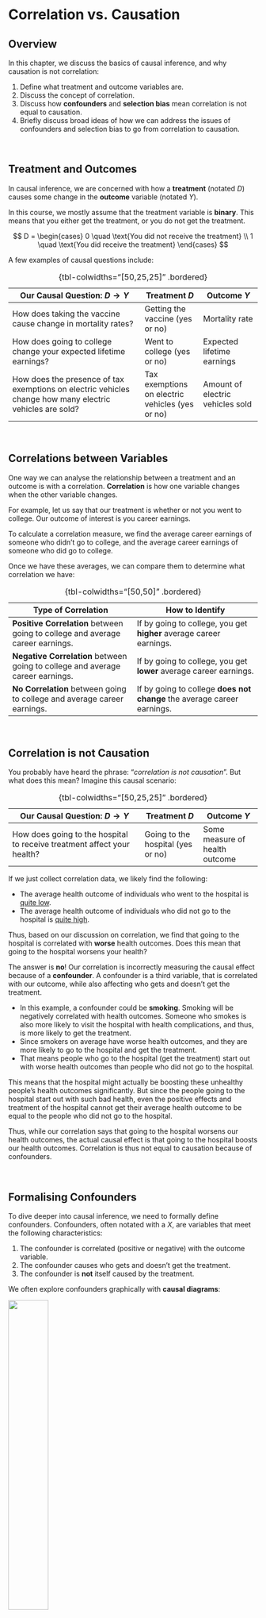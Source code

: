 # Correlation vs. Causation

::: {.callout-tip appearance="simple"}
## Overview

In this chapter, we discuss the basics of causal inference, and why causation is not correlation:

1.  Define what treatment and outcome variables are.
2.  Discuss the concept of correlation.
3.  Discuss how **confounders** and **selection bias** mean correlation is not equal to causation.
4.  Briefly discuss broad ideas of how we can address the issues of confounders and selection bias to go from correlation to causation.
:::

<br />

## Treatment and Outcomes

In causal inference, we are concerned with how a **treatment** (notated $D$) causes some change in the **outcome** variable (notated $Y$).

In this course, we mostly assume that the treatment variable is **binary**. This means that you either get the treatment, or you do not get the treatment.

$$
D = \begin{cases}
0 \quad \text{You did not receive the treatment} \\
1 \quad \text{You did receive the treatment}
\end{cases}
$$

A few examples of causal questions include:

| Our Causal Question: $D \rightarrow Y$                                                                   | Treatment $D$                                   | Outcome $Y$                      |
|--------------------------------------|-----------------|-----------------|
| How does taking the vaccine cause change in mortality rates?                                             | Getting the vaccine (yes or no)                 | Mortality rate                   |
| How does going to college change your expected lifetime earnings?                                        | Went to college (yes or no)                     | Expected lifetime earnings       |
| How does the presence of tax exemptions on electric vehicles change how many electric vehicles are sold? | Tax exemptions on electric vehicles (yes or no) | Amount of electric vehicles sold |

: {tbl-colwidths="\[50,25,25\]" .bordered}

<br />

## Correlations between Variables

One way we can analyse the relationship between a treatment and an outcome is with a correlation. **Correlation** is how one variable changes when the other variable changes.

For example, let us say that our treatment is whether or not you went to college. Our outcome of interest is you career earnings.

To calculate a correlation measure, we find the average career earnings of someone who didn't go to college, and the average career earnings of someone who did go to college.

Once we have these averages, we can compare them to determine what correlation we have:

| Type of Correlation                                                            | How to Identify                                                         |
|------------------------------------|------------------------------------|
| **Positive Correlation** between going to college and average career earnings. | If by going to college, you get **higher** average career earnings.     |
| **Negative Correlation** between going to college and average career earnings. | If by going to college, you get **lower** average career earnings.      |
| **No Correlation** between going to college and average career earnings.       | If by going to college **does not change** the average career earnings. |

: {tbl-colwidths="\[50,50\]" .bordered}

<br />

## Correlation is not Causation

You probably have heard the phrase: "*correlation is not causation*". But what does this mean? Imagine this causal scenario:

| Our Causal Question: $D \rightarrow Y$                                  | Treatment $D$                     | Outcome $Y$                    |
|--------------------------------------|-----------------|-----------------|
| How does going to the hospital to receive treatment affect your health? | Going to the hospital (yes or no) | Some measure of health outcome |

: {tbl-colwidths="\[50,25,25\]" .bordered}

If we just collect correlation data, we likely find the following:

-   The average health outcome of individuals who went to the hospital is [quite low]{.underline}.
-   The average health outcome of individuals who did not go to the hospital is [quite high]{.underline}.

Thus, based on our discussion on correlation, we find that going to the hospital is correlated with **worse** health outcomes. Does this mean that going to the hospital worsens your health?

The answer is **no**! Our correlation is incorrectly measuring the causal effect because of a **confounder**. A confounder is a third variable, that is correlated with our outcome, while also affecting who gets and doesn't get the treatment.

-   In this example, a confounder could be **smoking**. Smoking will be negatively correlated with health outcomes. Someone who smokes is also more likely to visit the hospital with health complications, and thus, is more likely to get the treatment.
-   Since smokers on average have worse health outcomes, and they are more likely to go to the hospital and get the treatment.
-   That means people who go to the hospital (get the treatment) start out with worse health outcomes than people who did not go to the hospital.

This means that the hospital might actually be boosting these unhealthy people's health outcomes significantly. But since the people going to the hospital start out with such bad health, even the positive effects and treatment of the hospital cannot get their average health outcome to be equal to the people who did not go to the hospital.

Thus, while our correlation says that going to the hospital worsens our health outcomes, the actual causal effect is that going to the hospital boosts our health outcomes. Correlation is thus not equal to causation because of confounders.

<br />

## Formalising Confounders

To dive deeper into causal inference, we need to formally define confounders. Confounders, often notated with a $X$, are variables that meet the following characteristics:

1.  The confounder is correlated (positive or negative) with the outcome variable.
2.  The confounder causes who gets and doesn't get the treatment.
3.  The confounder is **not** itself caused by the treatment.

We often explore confounders graphically with **causal diagrams**:

![](images/clipboard-928665935.png){fig-align="center" width="40%"}

$X$ is a confounder. It is correlated with outcome $Y$ (as shown by the arrow $X\rightarrow Y$ ), and it causes who gets and doesn't get the treatment $D$ (as shown by the arrow $X \rightarrow D$).

$V$ is **not** a confounder. Why? $V$ is caused by the treatment $D$, as shown by the direction of the arrow. Thus, this violates the third condition above.

<br />

## Dealing with Confounders

We have discussed how the presence of confounders can result in our correlation being completely different from the causal effect.

To get the correct causal effect of a treatment on an outcome, we must find some way to "account" for confounder. But first, how do we identify confounders?

-   Unfortunately, there is not some magical statistical test to find confounders.
-   Instead, we have to use our own *knowledge* and *intuition* about a topic to think of potential confounders.
-   Typically, researchers identify potential confounders by reading a lot about the topics they are studying, and thinking about how other variables might meet the definition of a confounder.

Once we have identified confounders, there are two main ways we do this in causal inference:

1.  We **control** for confounders. This basically means we account for the influence of confounder $X$, and get rid of that part of influence.
2.  We **determine who gets treated**. For example, if we randomly decide who gets the treatment and who doesn't (such as flipping a coin), that means **we the researchers** are controlling who gets the treatment, and not the confounder. Thus, the confounder no longer determines who gets and doesn't get the treatment, and thus is no longer a confounder.

We will cover a variety of different causal research designs from chapter 3 onwards, which will apply these strategies to isolate causal effects, and go from correlation to causation.
